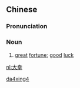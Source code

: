 ==Chinese==
{{zh-forms}}

===Pronunciation===
{{zh-pron
|m=dàxìng
|cat=n
}}

===Noun===
{{zh-noun}}

# {{lb|zh|literary}} [[great]] [[fortune]]; [[good]] [[luck]]

[[Category:Mandarin literary terms|da4xing4]]

[[nl:大幸]]